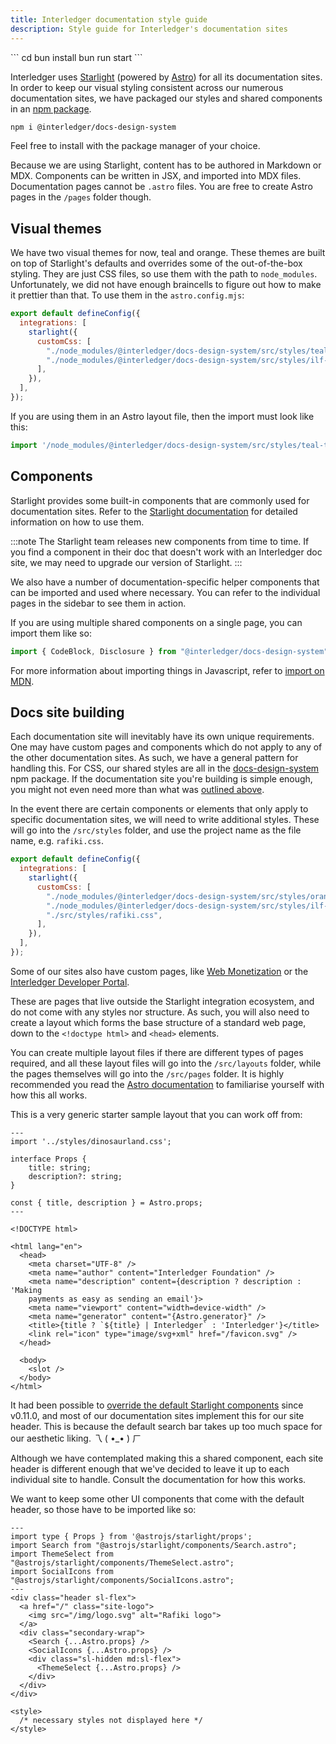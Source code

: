 ```yaml
---
title: Interledger documentation style guide
description: Style guide for Interledger's documentation sites
---
```



<Card title="After a Starlight upgrade" icon="star">
```
cd <to project folder>
bun install
bun run start
```
</Card>

Interledger uses [Starlight](https://starlight.astro.build/getting-started/) (powered by [Astro](https://docs.astro.build/en/getting-started/)) for all its documentation sites. In order to keep our visual styling consistent across our numerous documentation sites, we have packaged our styles and shared components in an [npm package](https://www.npmjs.com/package/@interledger/docs-design-system).

```bash
npm i @interledger/docs-design-system
```

Feel free to install with the package manager of your choice.

Because we are using Starlight, content has to be authored in Markdown or MDX. Components can be written in JSX, and imported into MDX files. Documentation pages cannot be `.astro` files. You are free to create Astro pages in the `/pages` folder though.

## Visual themes

We have two visual themes for now, teal and orange. These themes are built on top of Starlight's defaults and overrides some of the out-of-the-box styling. They are just CSS files, so use them with the path to `node_modules`. Unfortunately, we did not have enough braincells to figure out how to make it prettier than that. To use them in the `astro.config.mjs`:

```js
export default defineConfig({
  integrations: [
    starlight({
      customCss: [
        "./node_modules/@interledger/docs-design-system/src/styles/teal-theme.css",
        "./node_modules/@interledger/docs-design-system/src/styles/ilf-docs.css",
      ],
    }),
  ],
});
```

If you are using them in an Astro layout file, then the import must look like this:

```jsx
import '/node_modules/@interledger/docs-design-system/src/styles/teal-theme
```

## Components

Starlight provides some built-in components that are commonly used for documentation sites. Refer to the [Starlight documentation](https://starlight.astro.build/guides/components#built-in-components) for detailed information on how to use them.

:::note
The Starlight team releases new components from time to time. If you find a component in their doc that doesn't work with an Interledger doc site, we may need to upgrade our version of Starlight.
:::

We also have a number of documentation-specific helper components that can be imported and used where necessary. You can refer to the individual pages in the sidebar to see them in action.

If you are using multiple shared components on a single page, you can import them like so:

```jsx
import { CodeBlock, Disclosure } from "@interledger/docs-design-system";
```

For more information about importing things in Javascript, refer to [import on MDN](https://developer.mozilla.org/en-US/docs/Web/JavaScript/Reference/Statements/import).

## Docs site building

Each documentation site will inevitably have its own unique requirements. One may have custom pages and components which do not apply to any of the other documentation sites. As such, we have a general pattern for handling this. For CSS, our shared styles are all in the [docs-design-system](https://www.npmjs.com/package/@interledger/docs-design-system) npm package. If the documentation site you're building is simple enough, you might not even need more than what was [outlined above](#visual-themes).

In the event there are certain components or elements that only apply to specific documentation sites, we will need to write additional styles. These will go into the `/src/styles` folder, and use the project name as the file name, e.g. `rafiki.css`.

```js
export default defineConfig({
  integrations: [
    starlight({
      customCss: [
        "./node_modules/@interledger/docs-design-system/src/styles/orange-theme.css",
        "./node_modules/@interledger/docs-design-system/src/styles/ilf-docs.css",
        "./src/styles/rafiki.css",
      ],
    }),
  ],
});
```

Some of our sites also have custom pages, like [Web Monetization](https://webmonetization.org) or the [Interledger Developer Portal](https://interledger.org/developers).

These are pages that live outside the Starlight integration ecosystem, and do not come with any styles nor structure. As such, you will also need to create a layout which forms the base structure of a standard web page, down to the `<!doctype html>` and `<head>` elements.

You can create multiple layout files if there are different types of pages required, and all these layout files will go into the `/src/layouts` folder, while the pages themselves will go into the `/src/pages` folder. It is highly recommended you read the [Astro documentation](https://docs.astro.build/en/core-concepts/astro-pages/) to familiarise yourself with how this all works.

This is a very generic starter sample layout that you can work off from:

<CodeBlock title="/src/layouts/Layout.astro">

```astro
---
import '../styles/dinosaurland.css';

interface Props {
	title: string;
	description?: string;
}

const { title, description } = Astro.props;
---

<!DOCTYPE html>

<html lang="en">
  <head>
    <meta charset="UTF-8" />
    <meta name="author" content="Interledger Foundation" />
    <meta name="description" content={description ? description : 'Making
    payments as easy as sending an email'}>
    <meta name="viewport" content="width=device-width" />
    <meta name="generator" content="{Astro.generator}" />
    <title>{title ? `${title} | Interledger` : 'Interledger'}</title>
    <link rel="icon" type="image/svg+xml" href="/favicon.svg" />
  </head>

  <body>
    <slot />
  </body>
</html>
```

</CodeBlock>

It had been possible to [override the default Starlight components](https://starlight.astro.build/guides/overriding-components/) since v0.11.0, and most of our documentation sites implement this for our site header. This is because the default search bar takes up too much space for our aesthetic liking. 乁 ⁠(⁠ ⁠•⁠_⁠•⁠ ⁠)⁠ ㄏ

Although we have contemplated making this a shared component, each site header is different enough that we've decided to leave it up to each individual site to handle. Consult the documentation for how this works.

We want to keep some other UI components that come with the default header, so those have to be imported like so:

<CodeBlock title="/src/components/Header.astro">

```astro
---
import type { Props } from '@astrojs/starlight/props';
import Search from "@astrojs/starlight/components/Search.astro";
import ThemeSelect from "@astrojs/starlight/components/ThemeSelect.astro";
import SocialIcons from "@astrojs/starlight/components/SocialIcons.astro";
---
<div class="header sl-flex">
  <a href="/" class="site-logo">
    <img src="/img/logo.svg" alt="Rafiki logo">
  </a>
  <div class="secondary-wrap">
    <Search {...Astro.props} />
    <SocialIcons {...Astro.props} />
    <div class="sl-hidden md:sl-flex">
      <ThemeSelect {...Astro.props} />
    </div>
  </div>
</div>

<style>
  /* necessary styles not displayed here */
</style>
```

</CodeBlock>

